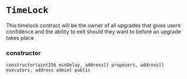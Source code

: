 # `TimeLock`

This timelock contract will be the owner of all upgrades that gives users confidence and the ability to exit should they want to before an upgrade takes place

### constructor

```solidity
constructor(uint256 minDelay, address[] proposers, address[] executors, address admin) public
```

